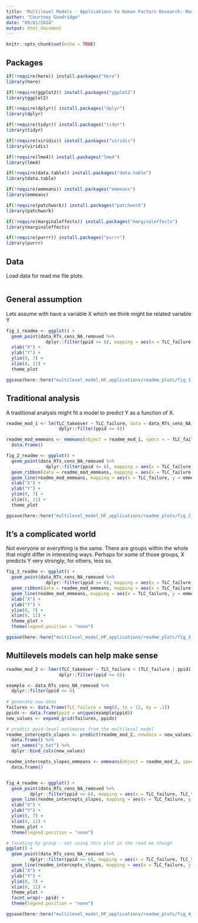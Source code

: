 ```yaml
---
title: 'Multilevel Models - Applications to Human Factors Research: Read me plots'
author: "Courtney Goodridge"
date: "09/01/2024"
output: html_document
---
```


```r
knitr::opts_chunk$set(echo = TRUE)
```

## Packages

```r
if(!require(here)) install.packages("here")
library(here)

if(!require(ggplot2)) install.packages("ggplot2")
library(ggplot2)

if(!require(dplyr)) install.packages("dplyr")
library(dplyr)

if(!require(tidyr)) install.packages("tidyr")
library(tidyr)

if(!require(viridis)) install.packages("viridis")
library(viridis)

if(!require(lme4)) install.packages("lme4")
library(lme4)

if(!require(data.table)) install.packages("data.table")
library(data.table)

if(!require(emmeans)) install.packages("emmeans")
library(emmeans)

if(!require(patchwork)) install.packages("patchwork")
library(patchwork)

if(!require(marginaleffects)) install.packages("marginaleffects")
library(marginaleffects)

if(!require(purrr)) install.packages("purrr")
library(purrr)
```

## Data

Load data for read me file plots

```r




```

## General assumption

Lets assume with have a variable X which we think might be related variable Y

```r
fig_1_readme <- ggplot() +
  geom_point(data_RTs_cens_NA_removed %>%
               dplyr::filter(ppid <= 6), mapping = aes(x = TLC_failure, TLC_takeover), position = position_jitter(seed = 42, width = 2), size = 1.5) +
  xlab("X") +
  ylab("Y") +
  ylim(0, 7) +
  xlim(0, 11) +
  theme_plot

ggsave(here::here("multilevel_model_HF_applications/readme_plots/fig_1_readme.tiff"), plot = fig_1_readme, width = 6, height = 6, units = 'cm', dpi = 300, type = 'cairo')
```

## Traditional analysis 

A traditional analysis might fit a model to predict Y as a function of X. 

```r
readme_mod_1 <- lm(TLC_takeover ~ TLC_failure, data = data_RTs_cens_NA_removed %>%
                    dplyr::filter(ppid <= 6))

readme_mod_emmeans <- emmeans(object = readme_mod_1, specs = ~ TLC_failure, at = list(TLC_failure = seq(0, to = 12, by = .1))) %>% 
  data.frame()

fig_2_readme <- ggplot() +
  geom_point(data_RTs_cens_NA_removed %>%
               dplyr::filter(ppid <= 6), mapping = aes(x = TLC_failure, TLC_takeover), position = position_jitter(seed = 42, width = 2), size = 1.5) +
  geom_ribbon(data = readme_mod_emmeans, mapping = aes(x = TLC_failure, y = emmean, ymin = lower.CL, ymax = upper.CL), alpha = .5) +
  geom_line(readme_mod_emmeans, mapping = aes(x = TLC_failure, y = emmean), linetype = "dashed", col = "red") +
  xlab("X") +
  ylab("Y") +
  ylim(0, 7) +
  xlim(0, 11) +
  theme_plot

ggsave(here::here("multilevel_model_HF_applications/readme_plots/fig_2_readme.tiff"), plot = fig_2_readme, width = 6, height = 6, units = 'cm', dpi = 300, type = 'cairo')
```

## It's a complicated world

Not everyone or everything is the same. There are groups within the whole that might differ in interesting ways. Perhaps for some of those groups, X predicts Y very strongly; for others, less so.

```r
fig_3_readme <- ggplot() +
  geom_point(data_RTs_cens_NA_removed %>%
               dplyr::filter(ppid <= 6), mapping = aes(x = TLC_failure, TLC_takeover, col = as.factor(ppid)), position = position_jitter(seed = 42, width = 2), size = 1.5) +
  geom_ribbon(data = readme_mod_emmeans, mapping = aes(x = TLC_failure, y = emmean, ymin = lower.CL, ymax = upper.CL), alpha = .5) +
  geom_line(readme_mod_emmeans, mapping = aes(x = TLC_failure, y = emmean), linetype = "dashed", col = "red") +
  xlab("X") +
  ylab("Y") +
  ylim(0, 7) +
  xlim(0, 11) +
  theme_plot +
  theme(legend.position = "none")

ggsave(here::here("multilevel_model_HF_applications/readme_plots/fig_3_readme.tiff"), plot = fig_3_readme, width = 6, height = 6, units = 'cm', dpi = 300, type = 'cairo')
```

## Multilevels models can help make sense

```r
readme_mod_2 <- lmer(TLC_takeover ~ TLC_failure + (TLC_failure | ppid), data = data_RTs_cens_NA_removed %>%
                    dplyr::filter(ppid <= 6))

example <- data_RTs_cens_NA_removed %>%
  dplyr::filter(ppid <= 6)
  
# generate new data
failures <- data.frame(TLC_failure = seq(0, to = 12, by = .1))
ppids <- data.frame(ppid = unique(example$ppid))
new_values <- expand_grid(failures, ppids)

# predict ppid-level estimates from the multilevel model
readme_intercepts_slopes <- predict(readme_mod_2, newdata = new_values) %>% 
  data.frame() %>% 
  set_names("y_hat") %>% 
  dplyr::bind_cols(new_values)

readme_intercepts_slopes_emmeans <- emmeans(object = readme_mod_2, specs = ~ TLC_failure, at = list(TLC_failure = seq(0, to = 12, by = .1))) %>% 
  data.frame()


fig_4_readme <- ggplot() +
  geom_point(data_RTs_cens_NA_removed %>%
         dplyr::filter(ppid <= 6), mapping = aes(x = TLC_failure, TLC_takeover, col = as.factor(ppid)), position = position_jitter(seed = 42, width = 2),size = 1.5, alpha = .5) +
  geom_line(readme_intercepts_slopes, mapping = aes(x = TLC_failure, y = y_hat, col = as.factor(ppid))) +
  xlab("X") +
  ylab("Y") +
  ylim(0, 7) +
  xlim(0, 11) +
  theme_plot +
  theme(legend.position = "none")

# faceting by group - not using this plot in the read me though
ggplot() +
  geom_point(data_RTs_cens_NA_removed %>%
         dplyr::filter(ppid <= 6), mapping = aes(x = TLC_failure, TLC_takeover, col = as.factor(ppid)), position = position_jitter(seed = 42, width = 2),size = 1.5) +
  geom_line(readme_intercepts_slopes, mapping = aes(x = TLC_failure, y = y_hat, col = as.factor(ppid))) +
  xlab("X") +
  ylab("Y") +
  ylim(0, 7) +
  xlim(0, 11) +
  theme_plot +
  facet_wrap(~ ppid) +
  theme(legend.position = "none")

ggsave(here::here("multilevel_model_HF_applications/readme_plots/fig_4_readme.tiff"), plot = fig_4_readme, width = 6, height = 6, units = 'cm', dpi = 300, type = 'cairo')
```